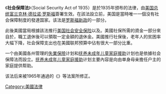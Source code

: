 {{Expand language|1=en|time=2021-01-05T10:12:18+00:00}}
《'''社会保障法'''》（Social Security Act of 1935）是{{link-en|美国第74届国会|74th United States Congress}}於1935年颁布的法律，由[[美国总统|美国总统]][[富兰克林·德拉诺·罗斯福|富兰克林·德拉诺·罗斯福]]簽署生效。在該法設立前，美国是當時唯一一個没有社会保障制度的發達国家。该法是[[罗斯福新政|罗斯福新政]]的一部分。

此後美國當局根據該法推行[[美国社会安全保险|美国社会安全保险]]以及{{link-en|美國失业保险|unemployment in the United States}}。美國社保所需的資金一部分來自於{{link-en|工資稅|payroll tax}}，職工退休後可以領取一定金額的退休金。美國推行社保後，老年人的贫困率大幅下降，社会保障支出也在美國联邦预算中佔有很大一部分比重。

一个由美國各州管理的[[失業保險|失業保險]]计划和[[抚养未成年儿童家庭援助|抚养未成年儿童家庭援助]]计划也是依據社会保障法而設立。[[抚养未成年儿童家庭援助|抚养未成年儿童家庭援助]]计划主要內容是向由单身母亲擔任户主的家庭提供帮助。

该法后来被1965年通過的《{{link-en|社会保障修正案|Social Security Amendments of 1965}}》等法案所修正。

[[Category:美國法律|Category:美國法律]]